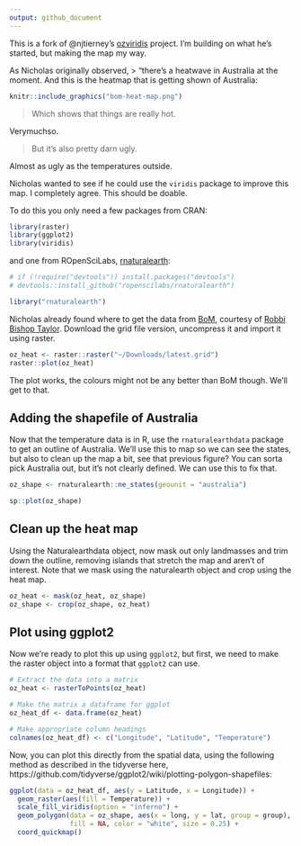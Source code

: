 ```yaml
---
output: github_document
---
```


This is a fork of @njtierney's [ozviridis](https://github.com/njtierney/ozviridis) project. I'm building on what he's started, but making the map my way.

As Nicholas originally observed, 
> "there's a heatwave in Australia at the moment. And this is the heatmap that is getting shown of Australia:

```r

knitr::include_graphics("bom-heat-map.png")

```

> Which shows that things are really hot.

Verymuchso.

> But it's also pretty darn ugly. 

Almost as ugly as the temperatures outside.

Nicholas wanted to see if he could use the `viridis` package to improve this map. I completely agree. This should be doable.

To do this you only need a few packages from CRAN:

```r

library(raster)
library(ggplot2)
library(viridis)

```

and one from ROpenSciLabs, [rnaturalearth](https://github.com/ropenscilabs/rnaturalearth):

```r
# if (!require("devtools")) install.packages("devtools")
# devtools::install_github("ropenscilabs/rnaturalearth")

library("rnaturalearth")
```

Nicholas already found where to get the data from [BoM]((http://www.bom.gov.au/jsp/awap/temp/index.jsp)), courtesy of [Robbi Bishop Taylor](https://twitter.com/robbibt). Download the grid file version, uncompress it and import it using raster.

```r
oz_heat <- raster::raster("~/Downloads/latest.grid")
raster::plot(oz_heat)

```

The plot works, the colours might not be any better than BoM though. We'll get to that.

## Adding the shapefile of Australia

Now that the temperature data is in R, use the `rnaturalearthdata` package to get an outline of Australia. We'll use this to map so we can see the states, but also to clean up the map a bit, see that previous figure? You can sorta pick Australia out, but it's not clearly defined. We can use this to fix that.

```r

oz_shape <- rnaturalearth::ne_states(geounit = "australia")

sp::plot(oz_shape)

```

## Clean up the heat map

Using the Naturalearthdata object, now mask out only landmasses and trim down the outline, removing islands that stretch the map and aren't of interest. Note that we mask using the naturalearth object and crop using the heat map.

```r
oz_heat <- mask(oz_heat, oz_shape)
oz_shape <- crop(oz_shape, oz_heat)

```

## Plot using ggplot2

Now we're ready to plot this up using `ggplot2`, but first, we need to make the raster object into a format that `ggplot2` can use.

```r
# Extract the data into a matrix
oz_heat <- rasterToPoints(oz_heat)

# Make the matrix a dataframe for ggplot
oz_heat_df <- data.frame(oz_heat)

# Make appropriate column headings
colnames(oz_heat_df) <- c("Longitude", "Latitude", "Temperature")
```

Now, you can plot this directly from the spatial data, using the following method as described in the tidyverse here, https://github.com/tidyverse/ggplot2/wiki/plotting-polygon-shapefiles:


```r
ggplot(data = oz_heat_df, aes(y = Latitude, x = Longitude)) +
  geom_raster(aes(fill = Temperature)) +
  scale_fill_viridis(option = "inferno") +
  geom_polygon(data = oz_shape, aes(x = long, y = lat, group = group),
               fill = NA, color = "white", size = 0.25) +
  coord_quickmap()

```
